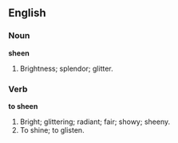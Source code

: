 ==English==

===Noun===

'''sheen'''

#Brightness; splendor; glitter.

===Verb===

'''to sheen'''

#Bright; glittering; radiant; fair; showy; sheeny.
#To shine; to glisten.